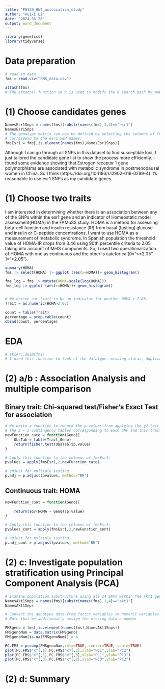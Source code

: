 ```yaml
---
title: "P8139_HW4_association_study"
author: "Ruixi Li"
date: "2024-03-28"
output: word_document
---
```


```r
library(genetics)
library(tidyverse)
```

# Data preparation

```r
# read in data
fms = read.csv("FMS_data.csv")

attach(fms)
# The attach() function in R is used to modify the R search path by making the variables in a data frame available in the R environment as if they were variables in the global environment. This can simplify code when you're working with data frames because it allows you to refer to columns in the data frame directly by their names without having to use the data frame name each time.
```


# (1) Choose candidates genes

```r
NamesEsr1Snps = names(fms)[substr(names(fms),1,4)=="esr1"]
NamesEsr1Snps
# The genotype matrix can now be defined by selecting the columns of fms that
# correspond to the esr1 SNP names:
fmsEsr1 = fms[,is.element(names(fms),NamesEsr1Snps)]

```
Although I can go through all SNPs in this dataset to find susceptible loci, I just tailored the candidate gene list to show the process more efficiently. I found some evidence showing that Estrogen receptor 1 gene polymorphisms are associated with metabolic syndrome in postmenopausal women in China. So I think (https://doi.org/10.1186/s12902-018-0289-4) it's reasonable to use esr1 SNPs as my candidate genes.


# (1) Choose two traits

I am interested in determining whether there is an association between any of the SNPs within the esr1 gene and an indicator of Homeostatic model assessment(HOMA) in the FAMuSS study. HOMA is a method for assessing beta-cell function and insulin resistance (IR) from basal (fasting) glucose and insulin or C-peptide concentrations. I want to use HOMA as a measurement of metabolic syndrome. In Spanish population the threshold value of HOMA-IR drops from 3.46 using 90th percentile criteria to 2.05 taking into account of MetS components. So, I used two operationalization of HOMA with one as continuous and the other is cateforical(0="<=2.05", 1=">2.05").

```r

summary(HOMA)
fms |> select(HOMA) |> ggplot (aes(x=HOMA))+ geom_histogram()

fms_log = fms |> mutate(HOMA=scale(log(HOMA)))
fms_log |> ggplot (aes(x=HOMA))+ geom_histogram()


# We define our trait to be an indicator for whether HOMA > 2.05:
Trait = as.numeric(HOMA>2.05)

count = table(Trait)
percentage = prop.table(count)
cbind(count, percentage)

```

# EDA

```r
# skimr::skim(fms) 
# I used this function to look at the datatype, missing stutas, duplicate and general distribution of all variables, including  SNPs, outcomes and potential covariates. But to avoid too much output, I chose not to show it in word.
```

# (2) a/b : Association Analysis and multiple comparison

## Binary trait: Chi-squared test/Fisher's Exact Test for association

```r
# We write a function to record the p-values from applying the χ2-test to
# the 2 × 3 contingency tables corresponding to each SNP and this trait, some cells of the frequency table < 5, so I used fisher's exact test rather than chi-square test:
newFunction_cate = function(Geno){
    ObsTab = table(Trait,Geno)
    return(fisher.test(ObsTab)$p.value)
}

# Apply this function to the columns of fmsEsr1:
pvalues = apply(fmsEsr1,2,newFunction_cate)

# adjust for multiple testing
p.adj = p.adjust(pvalues, method="BH")

```


## Continuous trait: HOMA

```r
newFunction_cont = function(Geno){
    
    return(aov(HOMA ~ Geno)$p.value)
}

# Apply this function to the columns of fmsEsr1:
pvalues_cont = apply(fmsEsr1,2,newFunction_cont)

# adjust for multiple testing
p.adj_cont = p.adjust(pvalues, method="BH")
```


# (2) c: Investigate population stratification using Principal Component Analysis (PCA)

```r

# Examine population substructure using all 24 SNPs within the akt1 gene.
NamesAkt1Snps = names(fms)[substr(names(fms),1,4)=="akt1"]
NamesAkt1Snps

# Convert the genotype data from factor variables to numeric variables using data.matrix()
# Note that we additionally assign the missing data a number

FMSgeno = fms[,is.element(names(fms),NamesAkt1Snps)]
FMSgenoNum = data.matrix(FMSgeno)
FMSgenoNum[is.na(FMSgenoNum)] = 4

PC.FMS = prcomp(FMSgenoNum,retx=TRUE, center=TRUE, scale=TRUE)
plot(PC.FMS$"x"[,1],PC.FMS$"x"[,2],xlab="PC1",ylab="PC2")
plot(PC.FMS$"x"[,1],PC.FMS$"x"[,3],xlab="PC1",ylab="PC3")
plot(PC.FMS$"x"[,3],PC.FMS$"x"[,2],xlab="PC3",ylab="PC2")
```

# (2) d: Summary


